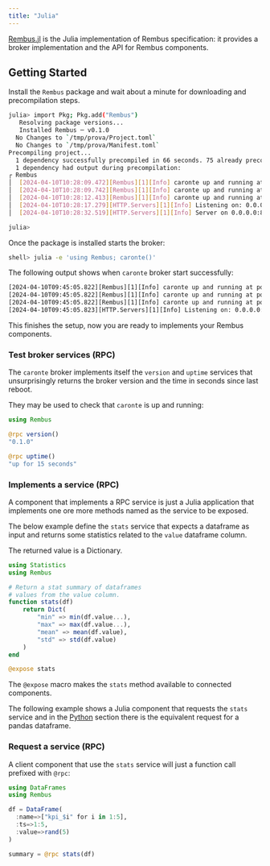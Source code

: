 ```yaml
---
title: "Julia"
---
```


[Rembus.jl](https://github.com/cardo-org/Rembus.jl) is the Julia implementation of Rembus specification: it provides a broker implementation and the API for Rembus components. 

## Getting Started

Install the `Rembus` package and wait about a minute for downloading and precompilation steps. 

```bash
julia> import Pkg; Pkg.add("Rembus")
   Resolving package versions...
   Installed Rembus ─ v0.1.0
  No Changes to `/tmp/prova/Project.toml`
  No Changes to `/tmp/prova/Manifest.toml`
Precompiling project...
  1 dependency successfully precompiled in 66 seconds. 75 already precompiled.
  1 dependency had output during precompilation:
┌ Rembus
│  [2024-04-10T10:28:09.472][Rembus][1][Info] caronte up and running at port tcp:8001
│  [2024-04-10T10:28:09.742][Rembus][1][Info] caronte up and running at port ws:8000
│  [2024-04-10T10:28:12.413][Rembus][1][Info] caronte up and running at port zmq:8002
│  [2024-04-10T10:28:17.279][HTTP.Servers][1][Info] Listening on: 0.0.0.0:8000, thread id: 1
│  [2024-04-10T10:28:32.519][HTTP.Servers][1][Info] Server on 0.0.0.0:8000 closing

julia>
```
Once the package is installed starts the broker:

```bash
shell> julia -e 'using Rembus; caronte()'
```
The following output shows when `caronte` broker start successfully:


```bash
[2024-04-10T09:45:05.822][Rembus][1][Info] caronte up and running at port tcp:8001
[2024-04-10T09:45:05.822][Rembus][1][Info] caronte up and running at port ws:8000
[2024-04-10T09:45:05.822][Rembus][1][Info] caronte up and running at port zmq:8002
[2024-04-10T09:45:05.823][HTTP.Servers][1][Info] Listening on: 0.0.0.0:8000, thread id: 1
```

This finishes the setup, now you are ready to implements your Rembus components.


### Test broker services (RPC)  

The `caronte` broker implements itself the `version` and `uptime` services that unsurprisingly returns the broker version and the time in seconds since last reboot.

They may be used to check that `caronte` is up and running:


```julia
using Rembus

@rpc version()
"0.1.0"

@rpc uptime()
"up for 15 seconds"
```

### Implements a service (RPC)

A component that implements a RPC service is just a Julia application that
implements one ore more methods named as the service to be exposed.

The below example define the `stats` service that expects a dataframe as
input and returns some statistics related to the `value` dataframe column.

The returned value is a Dictionary.

```julia
using Statistics
using Rembus

# Return a stat summary of dataframes
# values from the value column.
function stats(df)
    return Dict(
        "min" => min(df.value...),
        "max" => max(df.value...),
        "mean" => mean(df.value),
        "std" => std(df.value)
    )
end

@expose stats

```

The `@expose` macro makes the `stats` method available to connected components.

The following example shows a Julia component that requests the `stats` service and
in the [Python](python.qmd) section there is the equivalent request for a pandas dataframe.

### Request a service (RPC)

A client component that use the `stats` service will just a function call
prefixed with `@rpc`:

```julia
using DataFrames
using Rembus

df = DataFrame(
  :name=>["kpi_$i" for i in 1:5],
  :ts=>1:5, 
  :value=>rand(5)
)

summary = @rpc stats(df)

```